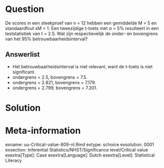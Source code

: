 
Question
========
  
De scores in een steekproef van n = 12 hebben een gemiddelde M = 5 en standaardfout 
sM = 1. Een tweezijdige t-toets met $\alpha$ = 5% resulteert in een teststatistiek van t = 2.5. Wat zijn respectievelijk de onder- en bovengrens van het 95% betrouwbaarheidsinterval? 

  
Answerlist
----------
* Het betrouwbaarheidsinterval is niet relevant, want de t-toets is niet significant.
* ondergrens = 2.5, bovengrens = 7.5.
* ondergrens = 2.821, bovengrens = 7.179.
* ondergrens = 2.799, bovengrens = 7.201. 



Solution
========




Meta-information
================
exname: uu-Critical-value-809-nl.Rmd
extype: schoice
exsolution: 0001
exsection: Inferential Statistics/NHST/Significance level/Critical value
exextra[Type]: Case
exextra[Language]: Dutch
exextra[Level]: Statistical Literacy

